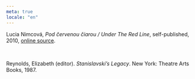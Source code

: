 ```yaml
---
meta: true
locale: "en"
---
```


Lucia Nimcová, *Pod červenou čiarou / Under The Red Line*, self-published, 2010, [online source](http://www.luco.sk/txt/2010_red_line.pdf).

<br />

Reynolds, Elizabeth (editor). *Stanislavski’s Legacy*. New York: Theatre Arts Books, 1987.